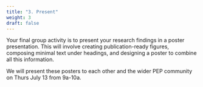 ```yaml
---
title: "3. Present"
weight: 3
draft: false
---
```


Your final group activity is to present your research findings in a poster presentation. This will involve creating publication-ready figures, composing minimal text under headings, and designing a poster to combine all this information.

We will present these posters to each other and the wider PEP community on Thurs July 13 from 9a-10a. 